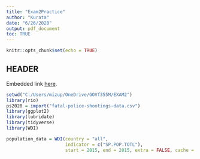```yaml
---
title: "Exam2Practice"
author: "Kurata"
date: "6/26/2020"
output: pdf_document
toc: TRUE
---
```


```r
knitr::opts_chunk$set(echo = TRUE)
```

## HEADER

Embedded link [here](http://rmarkdown.rstudio.com).

```r
setwd("C:/Users/mizup/OneDrive/GOVf355M/EXAM2")
library(rio)
ps2020 = import("fatal-police-shootings-data.csv")
library(ggplot2)
library(lubridate)
library(tidyverse)
library(WDI)
```



```r
population_data = WDI(country = "all",
                      indicator = c("SP.POP.TOTL"),
                      start = 2015, end = 2015, extra = FALSE, cache = NULL)
```

